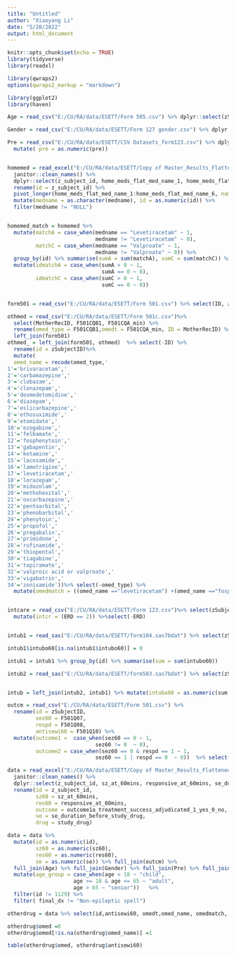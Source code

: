 ```yaml
---
title: "Untitled"
author: "Xiaoyang Li"
date: "5/20/2022"
output: html_document
---
```


```r
knitr::opts_chunk$set(echo = TRUE)
library(tidyverse)
library(readxl)

library(qwraps2)
options(qwraps2_markup = "markdown")

library(ggplot2)
library(haven)
```

```r
Age = read_csv("E:/CU/RA/data/ESETT/Form 505.csv") %>% dplyr::select(zSubjectID, age) %>% rename( id = zSubjectID)

Gender = read_csv("E:/CU/RA/data/ESETT/Form 127 gender.csv") %>% dplyr::select(zSubjectID,agedist, Male)%>% rename( id = zSubjectID)

Pre = read_csv("E:/CU/RA/data/ESETT/CSV Datasets_form123.csv") %>% dplyr::select(zSubjectID,F123Q06)%>% rename( id = zSubjectID, pre = F123Q06) %>%  
  mutate( pre = as.numeric(pre))


homemed = read_excel("E:/CU/RA/data/ESETT/Copy of Master_Results_Flattened.6.7.20.xlsx") %>% 
  janitor::clean_names() %>% 
  dplyr::select(z_subject_id, home_meds_flat_med_name_1, home_meds_flat_med_name_2, home_meds_flat_med_name_3, home_meds_flat_med_name_4, home_meds_flat_med_name_5, home_meds_flat_med_name_6) %>% 
  rename(id = z_subject_id) %>% 
  pivot_longer(home_meds_flat_med_name_1:home_meds_flat_med_name_6, names_to = "med", values_to = "medname", names_prefix = "home_meds_flat_med_name_") %>% 
  mutate(medname = as.character(medname), id = as.numeric(id)) %>% 
  filter(medname != "NULL") 


homemed_match = homemed %>%
  mutate(matchA = case_when(medname == "Levetiracetam" ~ 1,
                            medname != "Levetiracetam" ~ 0),
         matchC = case_when(medname == "Valproate" ~ 1,
                            medname != "Valproate" ~ 0)) %>% 
  group_by(id) %>% summarise(sumA = sum(matchA), sumC = sum(matchC)) %>% 
  mutate(idmatchA = case_when(sumA > 0 ~ 1,
                              sumA == 0 ~ 0),
         idmatchC = case_when(sumC > 0 ~ 1,
                              sumC == 0 ~ 0)) 


form501 = read_csv("E:/CU/RA/data/ESETT/Form 501.csv") %>% select(ID, zSubjectID)

othmed = read_csv("E:/CU/RA/data/ESETT/Form 501c.csv")%>%
  select(MotherRecID, F501CQB1, F501CQA_min) %>% 
  rename(omed_type = F501CQB1,omedt = F501CQA_min, ID = MotherRecID) %>% 
  left_join(form501) 
othmed_ = left_join(form501, othmed)  %>% select(-ID) %>% 
  rename(id = zSubjectID)%>% 
  mutate(
  omed_name = recode(omed_type,'
1'='brivaracetam','
2'='carbamazepine','
3'='clobazam','
4'='clonazepam','
5'='dexmedetomidine','
6'='diazepam','
7'='eslicarbazepine','
8'='ethosuximide','
9'='etomidate','
10'='ezogabine','
11'='felbamate','
12'='fosphenytoin','
13'='gabapentin','
14'='ketamine','
15'='lacosamide','
16'='lamotrigine','
17'='levetiracetam','
18'='lorazepam','
19'='midazolam','
20'='methohexital','
21'='oxcarbazepine','
22'='pentoarbital','
23'='phenobarbital','
24'='phenytoin','
25'='propofol','
26'='pregabalin','
27'='primidone','
28'='rufinamide','
29'='thiopental','
30'='tiagabine','
31'='topiramate','
32'='valproic acid or valproate','
33'='vigabatrin','
34'='zonisamide'))%>% select(-omed_type) %>% 
  mutate(omedmatch = ((omed_name =="levetiracetam") +(omed_name =="fosphenytoin")+(omed_name =="valproic acid or valproate"))>0 )


intcare = read_csv("E:/CU/RA/data/ESETT/Form 123.csv")%>% select(zSubjectID, F123Q09) %>% rename(id = zSubjectID, ERD = F123Q09) %>% 
  mutate(intcr = (ERD == 2)) %>%select(-ERD)


intub1 = read_sas("E:/CU/RA/data/ESETT/form104.sas7bdat") %>% select(zSubjectID, F104Q34, F104Q42_min) %>% rename(id = zSubjectID, intubo60 = F104Q34, intubtime = F104Q42_min)

intub1$intubo60[is.na(intub1$intubo60)] = 0

intub1 = intub1 %>% group_by(id) %>% summarise(sum = sum(intubo60))

intub2 = read_sas("E:/CU/RA/data/ESETT/form503.sas7bdat") %>% select(zSubjectID, F503Q03) %>% rename(id = zSubjectID, intubwi60 = F503Q03)


intub = left_join(intub2, intub1) %>% mutate(intubo60 = as.numeric(sum > 0))

outcm = read_csv("E:/CU/RA/data/ESETT/Form 501.csv") %>%
  rename(id = zSubjectID, 
         sez60 = F501Q07,
         respd = F501Q08,
         antisewi60 = F501Q10) %>% 
  mutate(outcome1 =  case_when(sez60 == 0 ~ 1,
                            sez60 != 0  ~ 0),
         outcome2 = case_when(sez60 == 0 & respd == 1 ~ 1,
                            sez60 == 1 | respd == 0  ~ 0))  %>% select(id, sez60, respd, outcome1, outcome2, antisewi60)

data = read_excel("E:/CU/RA/data/ESETT/Copy of Master_Results_Flattened.6.7.20.xlsx") %>%
  janitor::clean_names() %>% 
  dplyr::select(z_subject_id, sz_at_60mins, responsive_at_60mins, se_duration_before_study_drug,  study_drug, race, hispanic,  final_dx, outcome1a_treatment_success_adjudicated_1_yes_0_no) %>% 
  rename(id = z_subject_id,
         sz60 = sz_at_60mins,
         res60 = responsive_at_60mins,
         outcome = outcome1a_treatment_success_adjudicated_1_yes_0_no,
         se = se_duration_before_study_drug,
         drug = study_drug)

data = data %>%
  mutate(id = as.numeric(id),
         sz60 = as.numeric(sz60),
         res60 = as.numeric(res60), 
         se = as.numeric(se)) %>% full_join(outcm) %>% 
  full_join(Age) %>% full_join(Gender) %>% full_join(Pre) %>% full_join(homemed_match)   %>% full_join(othmed_) %>% full_join(intub)  %>% full_join(intcare)%>% 
  mutate(age_group = case_when(age < 18 ~ "child",
                     age >= 18 & age <= 65 ~ "adult",
                     age > 65 ~ "senior"))   %>% 
  filter(id != 1129) %>% 
  filter( final_dx != "Non-epileptic spell") 
```

```r
otherdrug = data %>% select(id,antisewi60, omedt,omed_name, omedmatch, drug,sz60, res60, sez60, respd, outcome1, outcome2)

otherdrug$omed =0
otherdrug$omed[!is.na(otherdrug$omed_name)] =1

table(otherdrug$omed, otherdrug$antisewi60)

```

